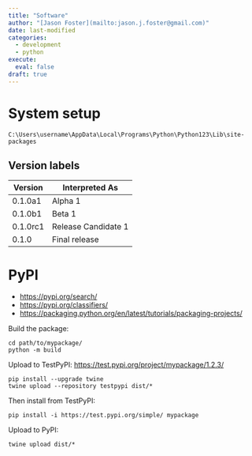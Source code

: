 ```yaml
---
title: "Software"
author: "[Jason Foster](mailto:jason.j.foster@gmail.com)"
date: last-modified
categories:
  - development
  - python
execute:
  eval: false
draft: true
---
```


# System setup

`C:\Users\username\AppData\Local\Programs\Python\Python123\Lib\site-packages`

## Version labels

| Version     | Interpreted As         |
|-------------|------------------------|
| 0.1.0a1     | Alpha 1                |
| 0.1.0b1     | Beta 1                 |
| 0.1.0rc1    | Release Candidate 1    |
| 0.1.0       | Final release          |

# PyPI

- <https://pypi.org/search/>
- <https://pypi.org/classifiers/>
- <https://packaging.python.org/en/latest/tutorials/packaging-projects/>

Build the package:

```
cd path/to/mypackage/
python -m build
```

Upload to TestPyPI: <https://test.pypi.org/project/mypackage/1.2.3/>

```
pip install --upgrade twine
twine upload --repository testpypi dist/*
```

Then install from TestPyPI:

```
pip install -i https://test.pypi.org/simple/ mypackage
```

Upload to PyPI: 

```
twine upload dist/*
```

